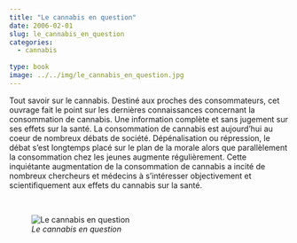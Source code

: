 ```yaml
---
title: "Le cannabis en question"
date: 2006-02-01
slug: le_cannabis_en_question
categories:
  - cannabis
  
type: book
image: ../../img/le_cannabis_en_question.jpg
---
```


Tout savoir sur le cannabis.
Destiné aux proches des consommateurs, cet ouvrage fait le point sur les dernières connaissances concernant la consommation de cannabis.
Une information complète et sans jugement sur ses effets sur la santé. 
La consommation de cannabis est aujourd'hui au coeur de nombreux débats de société.
Dépénalisation ou répression, le débat s'est longtemps placé sur le plan de la morale alors que parallèlement la consommation chez les jeunes augmente régulièrement.
Cette inquiétante augmentation de la consommation de cannabis a incité de nombreux chercheurs et médecins à s'intéresser objectivement et scientifiquement aux effets du cannabis sur la santé.

<br>

![_Le cannabis en question_](../../img/le_cannabis_en_question.jpg)
